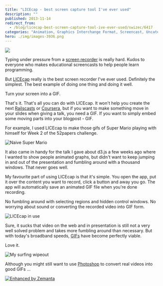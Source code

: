 ```yaml
---
title: "LICEcap - best screen capture tool I've ever used"
description: ""
published: 2013-11-14
redirect_from:
  - /blog/licecap-best-screen-capture-tool-ive-ever-used/swizec/6417
categories: "Animation, Graphics Interchange Format, Screencast, Uncategorized"
hero: ./img/images-3936.png
---
```


![](./img/images-3935.gif)

Typing under pressure from a [screen recorder](http://en.wikipedia.org/wiki/Screencast "Screencast") is really hard. Kudos to everyone who makes educational screencasts to help people learn programming.

But [LICEcap](http://www.cockos.com/licecap/) really is the best screen recorder I've ever used. Definitely the simplest. The best example of doing one thing and doing it well.

Turn your screen into a GIF.

That's it. That's all you can do with LICEcap. It won't help you create the next [Railscasts](http://railscasts.com/ "Railscasts") or [Coursera](http://https://www.coursera.org/ "Coursera"), but if you want to make something move in your slides when giving a talk, you need a GIF. If you want to simply embed some moving parts into your blogpost - GIF.

For example, I used LICEcap to make those gifs of Super Mario playing with himself for Week 2 of the 52papers challenge.

![Naive Super Mario](./img/images-3933.gif "Naive Super Mario")

It also came in handy for the talk I gave about d3.js a few weeks ago where I wanted to show people animated graphs, but didn't want to keep jumping in and out of the presentation and fumbling around with a thousand windows. That never goes well.

My favourite part of using LICEcap is that it's simple. You open the app, put it over the content you want to record, click a button and away you go. The app will automatically save an animated GIF file when you're done recording.

No fumbling around with selecting regions and hidden control windows. No worrying about sound or converting the recorded video into GIF form.

![LICEcap in use](./img/images-3936.png "LICEcap in use")

Sure, it sucks that video on the web and in presentation is still not a very well solved problem and takes more fumbling around than necessary. But with today's broadband speeds, [GIFs](http://en.wikipedia.org/wiki/Graphics_Interchange_Format "Graphics Interchange Format") have become perfectly viable.

Love it.

![My surfing wipeout](./img/images-3937.gif "My surfing wipeout")

Although you might still want to use [Photoshop](http://en.wikipedia.org/wiki/Adobe_Photoshop "Adobe Photoshop") to convert real videos into good GIFs ...

[![Enhanced by Zemanta](https://img.zemanta.com/zemified_e.png?x-id=baddadd7-0053-432f-b323-9c90a87f3b65)](http://www.zemanta.com/?px "Enhanced by Zemanta")
